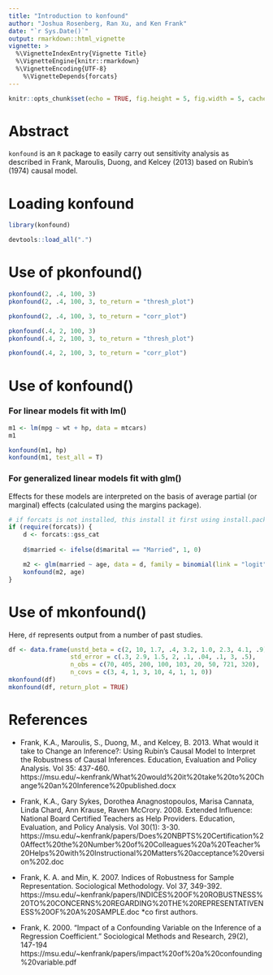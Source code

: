 ```yaml
---
title: "Introduction to konfound"
author: "Joshua Rosenberg, Ran Xu, and Ken Frank"
date: "`r Sys.Date()`"
output: rmarkdown::html_vignette
vignette: >
  %\VignetteIndexEntry{Vignette Title}
  %\VignetteEngine{knitr::rmarkdown}
  %\VignetteEncoding{UTF-8}
    %\VignetteDepends{forcats}
---
```


```r
knitr::opts_chunk$set(echo = TRUE, fig.height = 5, fig.width = 5, cache = FALSE)
```

# Abstract

`konfound` is an `R` package to easily carry out sensitivity analysis as described in Frank, Maroulis, Duong, and Kelcey (2013) based on Rubin's (1974) causal model. 

# Loading konfound

```r
library(konfound)
```

```r
devtools::load_all(".")
```

# Use of pkonfound()

```r
pkonfound(2, .4, 100, 3)
pkonfound(2, .4, 100, 3, to_return = "thresh_plot")
```

```r
pkonfound(2, .4, 100, 3, to_return = "corr_plot")
```

```r
pkonfound(.4, 2, 100, 3)
pkonfound(.4, 2, 100, 3, to_return = "thresh_plot")
```

```r
pkonfound(.4, 2, 100, 3, to_return = "corr_plot")
```

# Use of konfound()

### For linear models fit with lm()

```r
m1 <- lm(mpg ~ wt + hp, data = mtcars)
m1

konfound(m1, hp)
konfound(m1, test_all = T)
```

### For generalized linear models fit with glm()

Effects for these models are interpreted on the basis of average partial (or marginal) effects (calculated using the margins package).

```r
# if forcats is not installed, this install it first using install.packages("forcats") for this to run
if (require(forcats)) {
    d <- forcats::gss_cat
    
    d$married <- ifelse(d$marital == "Married", 1, 0)

    m2 <- glm(married ~ age, data = d, family = binomial(link = "logit"))
    konfound(m2, age)
}
```

# Use of mkonfound()

Here, `df` represents output from a number of past studies. 

```r
df <- data.frame(unstd_beta = c(2, 10, 1.7, .4, 3.2, 1.0, 2.3, 4.1, .9),
                 std_error = c(.3, 2.9, 1.5, 2, .1, .04, .1, 3, .5),
                 n_obs = c(70, 405, 200, 100, 103, 20, 50, 721, 320),
                 n_covs = c(3, 4, 1, 3, 10, 4, 1, 1, 0))
mkonfound(df)
mkonfound(df, return_plot = TRUE)
```

# References

* Frank, K.A., Maroulis, S., Duong, M., and Kelcey, B. 2013. What would it take to Change an Inference?: Using Rubin’s Causal Model to Interpret the Robustness of Causal Inferences. Education, Evaluation and Policy Analysis.  Vol 35: 437-460. https://msu.edu/~kenfrank/What%20would%20it%20take%20to%20Change%20an%20Inference%20published.docx

* Frank, K.A., Gary Sykes, Dorothea Anagnostopoulos, Marisa Cannata, Linda Chard, Ann Krause, Raven McCrory. 2008. Extended Influence: National Board Certified Teachers as Help Providers. Education, Evaluation, and Policy Analysis. Vol 30(1): 3-30. https://msu.edu/~kenfrank/papers/Does%20NBPTS%20Certification%20Affect%20the%20Number%20of%20Colleagues%20a%20Teacher%20Helps%20with%20Instructional%20Matters%20acceptance%20version%202.doc

* Frank, K. A. and Min, K. 2007. Indices of Robustness for Sample Representation. Sociological Methodology. Vol 37, 349-392. https://msu.edu/~kenfrank/papers/INDICES%20OF%20ROBUSTNESS%20TO%20CONCERNS%20REGARDING%20THE%20REPRESENTATIVENESS%20OF%20A%20SAMPLE.doc *co first authors.

* Frank, K. 2000. "Impact of a Confounding Variable on the Inference of a Regression Coefficient." Sociological Methods and Research, 29(2), 147-194 https://msu.edu/~kenfrank/papers/impact%20of%20a%20confounding%20variable.pdf